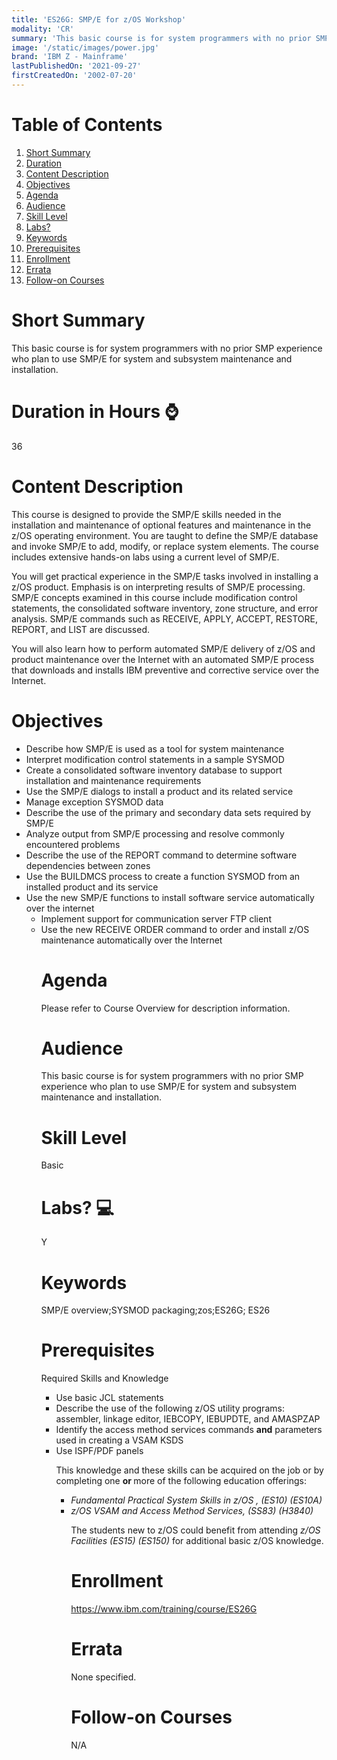 ```yaml
---
title: 'ES26G: SMP/E for z/OS Workshop'
modality: 'CR'
summary: 'This basic course is for system programmers with no prior SMP experience who plan to use SMP/E for system and subsystem maintenance and installation.'
image: '/static/images/power.jpg'
brand: 'IBM Z - Mainframe'
lastPublishedOn: '2021-09-27'
firstCreatedOn: '2002-07-20'
---
```

# Table of Contents
1.  [Short Summary](#short-summary)
2.  [Duration](#duration-in-hours-)
3.  [Content Description](#content-description)
4.  [Objectives](#objectives)
5.  [Agenda](#agenda)
6.  [Audience](#audience)
7.  [Skill Level](#skill-level)
8.  [Labs?](#labs-)
9.  [Keywords](#keywords)
10. [Prerequisites](#prerequisites)
11. [Enrollment](#enrollment)
12. [Errata](#errata)
13. [Follow-on Courses](#follow-on-courses)

# Short Summary
This basic course is for system programmers with no prior SMP experience who plan to use SMP/E for system and subsystem maintenance and installation.

# Duration in Hours ⌚
36

# Content Description
<p>This course is designed to provide the SMP/E skills needed in the installation and maintenance of optional features and maintenance in the z/OS operating environment. You are taught to define the SMP/E database and invoke SMP/E to add, modify, or replace system elements. The course includes extensive hands-on labs using a current level of SMP/E.</p>

<p>You will get practical experience in the SMP/E tasks involved in installing a z/OS product. Emphasis is on interpreting results of SMP/E processing. SMP/E concepts examined in this course include modification control statements, the consolidated software inventory, zone structure, and error analysis. SMP/E commands such as RECEIVE, APPLY, ACCEPT, RESTORE, REPORT, and LIST are discussed.</p>

<p>You will also learn how to perform automated SMP/E delivery of z/OS and product maintenance over the Internet with an automated SMP/E process that downloads and installs IBM preventive and corrective service over the Internet.</p>

# Objectives
<ul />
	<li />Describe how SMP/E is used as a tool for system maintenance
	<li />Interpret modification control statements in a sample SYSMOD
	<li />Create a consolidated software inventory database to support installation and maintenance requirements
	<li />Use the SMP/E dialogs to install a product and its related service
	<li />Manage exception SYSMOD data
	<li />Describe the use of the primary and secondary data sets required by SMP/E
	<li />Analyze output from SMP/E processing and resolve commonly encountered problems
	<li />Describe the use of the REPORT command to determine software dependencies between zones
	<li />Use the BUILDMCS process to create a function SYSMOD from an installed product and its service
	<li />Use the new SMP/E functions to install software service automatically over the internet
	<ul />
		<li />Implement support for communication server FTP client
		<li />Use the new RECEIVE ORDER command to order and install z/OS maintenance automatically over the Internet
	
	


# Agenda
<p>Please refer to Course Overview for description information.</p>

# Audience
<p>This basic course is for system programmers with no prior SMP experience who plan to use SMP/E for system and subsystem maintenance and installation.</p>

# Skill Level
Basic               

# Labs? 💻
Y

# Keywords
SMP/E overview;SYSMOD packaging;zos;ES26G; ES26

# Prerequisites
<p>Required Skills and Knowledge</p>

<ul />
	<li />Use basic JCL statements
	<li />Describe the use of the following z/OS utility programs: assembler, linkage editor, IEBCOPY, IEBUPDTE, and AMASPZAP
	<li />Identify the access method services commands <strong>and</strong> parameters used in creating a VSAM KSDS
	<li />Use ISPF/PDF panels


<p>This knowledge and these skills can be acquired on the job or by completing one <strong>or </strong>more of the following education offerings:</p>

<ul />
	<li /><em>Fundamental Practical System Skills in z/OS , (ES10) (ES10A) </em>
	<li /><em>z/OS VSAM and Access Method Services, (SS83) (H3840)</em>


<p>The students new to z/OS could benefit from attending <em>z/OS Facilities (ES15) (ES150) </em>for additional basic z/OS knowledge.</p>

# Enrollment
https://www.ibm.com/training/course/ES26G

# Errata
None specified.

# Follow-on Courses
N/A

